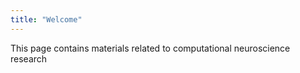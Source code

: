 ```yaml
---
title: "Welcome"
---
```


This page contains materials related to computational neuroscience research
